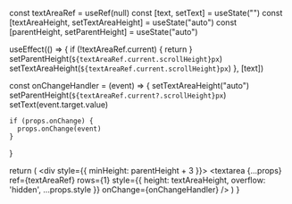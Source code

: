 
  const textAreaRef = useRef(null)
  const [text, setText] = useState("")
  const [textAreaHeight, setTextAreaHeight] = useState("auto")
  const [parentHeight, setParentHeight] = useState("auto")

  useEffect(() => {
    if (!textAreaRef.current) {
      return
    }
    setParentHeight(`${textAreaRef.current.scrollHeight}px`)
    setTextAreaHeight(`${textAreaRef.current.scrollHeight}px`)
  }, [text])

  const onChangeHandler = (event) => {
    setTextAreaHeight("auto")
    setParentHeight(`${textAreaRef.current?.scrollHeight}px`)
    setText(event.target.value)

    if (props.onChange) {
      props.onChange(event)
    }
  }

  return (
    <div style={{ minHeight: parentHeight + 3 }}>
      <textarea
        {...props}
        ref={textAreaRef}
        rows={1}
        style={{ height: textAreaHeight, overflow: 'hidden', ...props.style }}
        onChange={onChangeHandler}
      />
    </div>
  )
}
